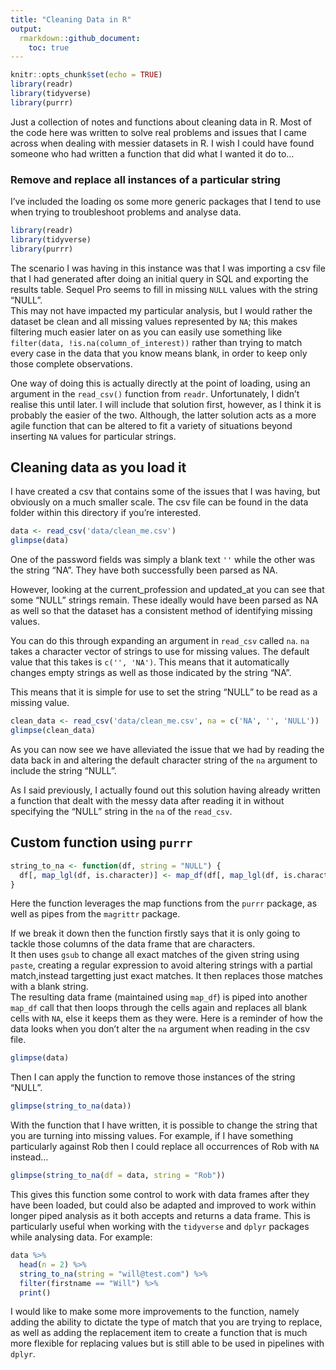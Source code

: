 ```yaml
---
title: "Cleaning Data in R"
output: 
  rmarkdown::github_document:
    toc: true
---
```


```r
knitr::opts_chunk$set(echo = TRUE)
library(readr)
library(tidyverse)
library(purrr)
```

Just a collection of notes and functions about cleaning data in R. Most of the code here was written to solve real problems and issues that I came across when dealing with messier datasets in R. I wish I could have found someone who had written a function that did what I wanted it do to... 

### Remove and replace all instances of a particular string 

I've included the loading os some more generic packages that I tend to use when trying to troubleshoot problems and analyse data. 
```r
library(readr)
library(tidyverse)
library(purrr)
```

The scenario I was having in this instance was that I was importing a csv file that I had generated after doing an initial query in SQL and exporting the results table. Sequel Pro seems to fill in missing `NULL` values with the string "NULL".  
This may not have impacted my particular analysis, but I would rather the dataset be clean and all missing values represented by `NA`; this makes filtering much easier later on as you can easily use something like `filter(data, !is.na(column_of_interest))` rather than trying to match every case in the data that you know means blank, in order to keep only those complete observations.  
  
One way of doing this is actually directly at the point of loading, using an argument in the `read_csv()` function from `readr`. Unfortunately, I didn't realise this until later. I will include that solution first, however, as I think it is probably the easier of the two. Although, the latter solution acts as a more agile function that can be altered to fit a variety of situations beyond inserting `NA` values for particular strings. 

## Cleaning data as you load it
I have created a csv that contains some of the issues that I was having, but obviously on a much smaller scale. The csv file can be found in the data folder within this directory if you're interested.
```r
data <- read_csv('data/clean_me.csv')
glimpse(data)
```
One of the password fields was simply a blank text `''` while the other was the string "NA". They have both successfully been parsed as NA. 

However, looking at the current_profession and updated_at you can see that some "NULL" strings remain. These ideally would have been parsed as NA as well so that the dataset has a consistent method of identifying missing values. 

You can do this through expanding an argument in `read_csv` called `na`. `na` takes a character vector of strings to use for missing values. The default value that this takes is `c('', 'NA')`. This means that it automatically changes empty strings as well as those indicated by the string "NA".

This means that it is simple for use to set the string "NULL" to be read as a missing value.  

```r
clean_data <- read_csv('data/clean_me.csv', na = c('NA', '', 'NULL'))
glimpse(clean_data)

```

As you can now see we have alleviated the issue that we had by reading the data back in and altering the default character string of the `na` argument to include the string "NULL".

As I said previously, I actually found out this solution having already written a function that dealt with the messy data after reading it in without specifying the "NULL" string in the `na` of the `read_csv`. 

## Custom function using `purrr`
``` r
string_to_na <- function(df, string = "NULL") {
  df[, map_lgl(df, is.character)] <- map_df(df[, map_lgl(df, is.character)], ~ gsub(paste('^', string, '$', sep = ''), '', .)) %>% map_df(~ ifelse(. == '', NA, .))
}
```

Here the function leverages the map functions from the `purrr` package, as well as pipes from the `magrittr` package.  

If we break it down then the function firstly says that it is only going to tackle those columns of the data frame that are characters.  
It then uses `gsub` to change all exact matches of the given string using `paste`, creating a regular expression to avoid altering strings with a partial match,instead targetting just exact matches. It then replaces those matches with a blank string.  
The resulting data frame (maintained using `map_df`) is piped into another `map_df` call that then loops through the cells again and replaces all blank cells with `NA`, else it keeps them as they were. 
Here is a reminder of how the data looks when you don't alter the `na` argument when reading in the csv file. 

```r
glimpse(data)
```

Then I can apply the function to remove those instances of the string "NULL".

```r
glimpse(string_to_na(data))
```

With the function that I have written, it is possible to change the string that you are turning into missing values. For example, if I have something particularly against Rob then I could replace all occurrences of Rob with `NA` instead... 

```r
glimpse(string_to_na(df = data, string = "Rob"))
```

This gives this function some control to work with data frames after they have been loaded, but could also be adapted and improved to work within longer piped analysis as it both accepts and returns a data frame. This is particularly useful when working with the `tidyverse` and `dplyr` packages while analysing data. For example:

```r
data %>% 
  head(n = 2) %>% 
  string_to_na(string = "will@test.com") %>% 
  filter(firstname == "Will") %>% 
  print()
```

I would like to make some more improvements to the function, namely adding the ability to dictate the type of match that you are trying to replace, as well as adding the replacement item to create a function that is much more flexible for replacing values but is still able to be used in pipelines with `dplyr`. 